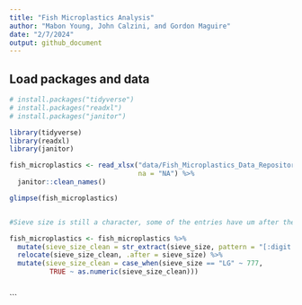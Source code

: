 ```yaml
---
title: "Fish Microplastics Analysis"
author: "Mabon Young, John Calzini, and Gordon Maguire"
date: "2/7/2024"
output: github_document
---
```


## Load packages and data

```r
# install.packages("tidyverse")
# install.packages("readxl")
# install.packages("janitor")

library(tidyverse)
library(readxl)
library(janitor)
```

```r
fish_microplastics <- read_xlsx("data/Fish_Microplastics_Data_Repository.xlsx", 
                                na = "NA") %>%
  janitor::clean_names() 

glimpse(fish_microplastics)


#Sieve size is still a character, some of the entries have um after them, will need to figure out how to fix that later. Could also convert hot needle into a logical vector.
```



```r
fish_microplastics <- fish_microplastics %>%
  mutate(sieve_size_clean = str_extract(sieve_size, pattern = "[:digit:]+")) %>%
  relocate(sieve_size_clean, .after = sieve_size) %>%
  mutate(sieve_size_clean = case_when(sieve_size == "LG" ~ 777,
          TRUE ~ as.numeric(sieve_size_clean)))
  
```

```

